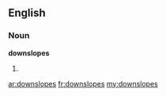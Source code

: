==English==

===Noun===
'''downslopes'''

# {{plural of|[[downslope]]}}

[[ar:downslopes]]
[[fr:downslopes]]
[[my:downslopes]]